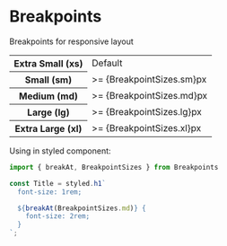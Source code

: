 
<Meta title="Styles|Breakpoints" />

# Breakpoints

Breakpoints for responsive layout

<table>
  <tr>
    <th>Extra Small (xs) </th>
    <td>Default</td>
  </tr>
  <tr>
    <th>Small (sm) </th>
    <td>>= {BreakpointSizes.sm}px</td>
  </tr>
  <tr>
    <th>Medium (md) </th>
    <td>>= {BreakpointSizes.md}px</td>
  </tr>
  <tr>
    <th>Large (lg) </th>
    <td>>= {BreakpointSizes.lg}px</td>
  </tr>
  <tr>
    <th>Extra Large (xl) </th>
    <td>>= {BreakpointSizes.xl}px</td>
  </tr>
</table>

Using in styled component:

```js
import { breakAt, BreakpointSizes } from Breakpoints

const Title = styled.h1`
  font-size: 1rem;

  ${breakAt(BreakpointSizes.md)} {
    font-size: 2rem;
  }
`;
```
